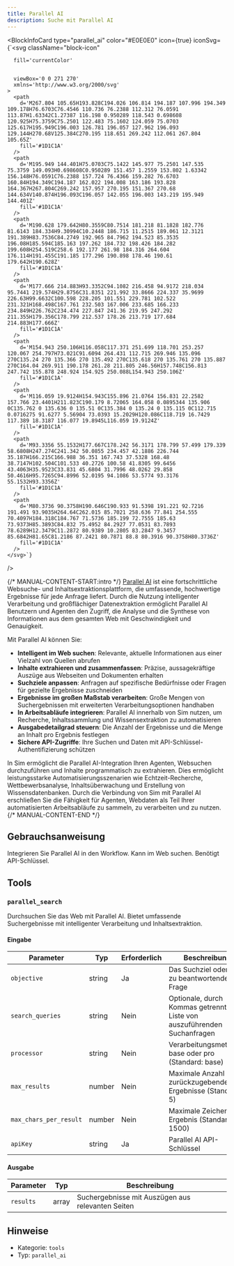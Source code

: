 ```yaml
---
title: Parallel AI
description: Suche mit Parallel AI
---
```



<BlockInfoCard 
  type="parallel_ai"
  color="#E0E0E0"
  icon={true}
  iconSvg={`<svg className="block-icon"
      
      fill='currentColor'
      
      
      viewBox='0 0 271 270'
      xmlns='http://www.w3.org/2000/svg'
    >
      <path
        d='M267.804 105.65H193.828C194.026 106.814 194.187 107.996 194.349 109.178H76.6703C76.4546 110.736 76.2388 112.312 76.0591 113.87H1.63342C1.27387 116.198 0.950289 118.543 0.698608 120.925H75.3759C75.2501 122.483 75.1602 124.059 75.0703 125.617H195.949C196.003 126.781 196.057 127.962 196.093 129.144H270.68V125.384C270.195 118.651 269.242 112.061 267.804 105.65Z'
        fill='#1D1C1A'
      />
      <path
        d='M195.949 144.401H75.0703C75.1422 145.977 75.2501 147.535 75.3759 149.093H0.698608C0.950289 151.457 1.2559 153.802 1.63342 156.148H76.0591C76.2388 157.724 76.4366 159.282 76.6703 160.84H194.349C194.187 162.022 194.008 163.186 193.828 164.367H267.804C269.242 157.957 270.195 151.367 270.68 144.634V140.874H196.093C196.057 142.055 196.003 143.219 195.949 144.401Z'
        fill='#1D1C1A'
      />
      <path
        d='M190.628 179.642H80.3559C80.7514 181.218 81.1828 182.776 81.6143 184.334H9.30994C10.2448 186.715 11.2515 189.061 12.3121 191.389H83.7536C84.2749 192.965 84.7962 194.523 85.3535 196.08H185.594C185.163 197.262 184.732 198.426 184.282 199.608H254.519C258.6 192.177 261.98 184.316 264.604 176.114H191.455C191.185 177.296 190.898 178.46 190.61 179.642H190.628Z'
        fill='#1D1C1A'
      />
      <path
        d='M177.666 214.883H93.3352C94.1082 216.458 94.9172 218.034 95.7441 219.574H29.8756C31.8351 221.992 33.8666 224.337 35.9699 226.63H99.6632C100.598 228.205 101.551 229.781 102.522 231.321H168.498C167.761 232.503 167.006 233.685 166.233 234.849H226.762C234.474 227.847 241.36 219.95 247.292 211.355H179.356C178.799 212.537 178.26 213.719 177.684 214.883H177.666Z'
        fill='#1D1C1A'
      />
      <path
        d='M154.943 250.106H116.058C117.371 251.699 118.701 253.257 120.067 254.797H73.021C91.6094 264.431 112.715 269.946 135.096 270C135.24 270 135.366 270 135.492 270C135.618 270 135.761 270 135.887 270C164.04 269.911 190.178 261.28 211.805 246.56H157.748C156.813 247.742 155.878 248.924 154.925 250.088L154.943 250.106Z'
        fill='#1D1C1A'
      />
      <path
        d='M116.059 19.9124H154.943C155.896 21.0764 156.831 22.2582 157.766 23.4401H211.823C190.179 8.72065 164.058 0.0895344 135.906 0C135.762 0 135.636 0 135.51 0C135.384 0 135.24 0 135.115 0C112.715 0.0716275 91.6277 5.56904 73.0393 15.2029H120.086C118.719 16.7429 117.389 18.3187 116.077 19.8945L116.059 19.9124Z'
        fill='#1D1C1A'
      />
      <path
        d='M93.3356 55.1532H177.667C178.242 56.3171 178.799 57.499 179.339 58.6808H247.274C241.342 50.0855 234.457 42.1886 226.744 35.187H166.215C166.988 36.351 167.743 37.5328 168.48 38.7147H102.504C101.533 40.2726 100.58 41.8305 99.6456 43.4063H35.9523C33.831 45.6804 31.7996 48.0262 29.858 50.4616H95.7265C94.8996 52.0195 94.1086 53.5774 93.3176 55.1532H93.3356Z'
        fill='#1D1C1A'
      />
      <path
        d='M80.3736 90.3758H190.646C190.933 91.5398 191.221 92.7216 191.491 93.9035H264.64C262.015 85.7021 258.636 77.841 254.555 70.4097H184.318C184.767 71.5736 185.199 72.7555 185.63 73.9373H85.3893C84.832 75.4952 84.2927 77.0531 83.7893 78.6289H12.3479C11.2872 80.9389 10.2805 83.2847 9.3457 85.6842H81.65C81.2186 87.2421 80.7871 88.8 80.3916 90.3758H80.3736Z'
        fill='#1D1C1A'
      />
    </svg>`}
/>

{/* MANUAL-CONTENT-START:intro */}
[Parallel AI](https://parallel.ai/) ist eine fortschrittliche Websuche- und Inhaltsextraktionsplattform, die umfassende, hochwertige Ergebnisse für jede Anfrage liefert. Durch die Nutzung intelligenter Verarbeitung und großflächiger Datenextraktion ermöglicht Parallel AI Benutzern und Agenten den Zugriff, die Analyse und die Synthese von Informationen aus dem gesamten Web mit Geschwindigkeit und Genauigkeit.

Mit Parallel AI können Sie:

- **Intelligent im Web suchen**: Relevante, aktuelle Informationen aus einer Vielzahl von Quellen abrufen  
- **Inhalte extrahieren und zusammenfassen**: Präzise, aussagekräftige Auszüge aus Webseiten und Dokumenten erhalten  
- **Suchziele anpassen**: Anfragen auf spezifische Bedürfnisse oder Fragen für gezielte Ergebnisse zuschneiden  
- **Ergebnisse im großen Maßstab verarbeiten**: Große Mengen von Suchergebnissen mit erweiterten Verarbeitungsoptionen handhaben  
- **In Arbeitsabläufe integrieren**: Parallel AI innerhalb von Sim nutzen, um Recherche, Inhaltssammlung und Wissensextraktion zu automatisieren  
- **Ausgabedetailgrad steuern**: Die Anzahl der Ergebnisse und die Menge an Inhalt pro Ergebnis festlegen  
- **Sichere API-Zugriffe**: Ihre Suchen und Daten mit API-Schlüssel-Authentifizierung schützen

In Sim ermöglicht die Parallel AI-Integration Ihren Agenten, Websuchen durchzuführen und Inhalte programmatisch zu extrahieren. Dies ermöglicht leistungsstarke Automatisierungsszenarien wie Echtzeit-Recherche, Wettbewerbsanalyse, Inhaltsüberwachung und Erstellung von Wissensdatenbanken. Durch die Verbindung von Sim mit Parallel AI erschließen Sie die Fähigkeit für Agenten, Webdaten als Teil Ihrer automatisierten Arbeitsabläufe zu sammeln, zu verarbeiten und zu nutzen.
{/* MANUAL-CONTENT-END */}

## Gebrauchsanweisung

Integrieren Sie Parallel AI in den Workflow. Kann im Web suchen. Benötigt API-Schlüssel.

## Tools

### `parallel_search`

Durchsuchen Sie das Web mit Parallel AI. Bietet umfassende Suchergebnisse mit intelligenter Verarbeitung und Inhaltsextraktion.

#### Eingabe

| Parameter | Typ | Erforderlich | Beschreibung |
| --------- | ---- | -------- | ----------- |
| `objective` | string | Ja | Das Suchziel oder die zu beantwortende Frage |
| `search_queries` | string | Nein | Optionale, durch Kommas getrennte Liste von auszuführenden Suchanfragen |
| `processor` | string | Nein | Verarbeitungsmethode: base oder pro \(Standard: base\) |
| `max_results` | number | Nein | Maximale Anzahl der zurückzugebenden Ergebnisse \(Standard: 5\) |
| `max_chars_per_result` | number | Nein | Maximale Zeichen pro Ergebnis \(Standard: 1500\) |
| `apiKey` | string | Ja | Parallel AI API-Schlüssel |

#### Ausgabe

| Parameter | Typ | Beschreibung |
| --------- | ---- | ----------- |
| `results` | array | Suchergebnisse mit Auszügen aus relevanten Seiten |

## Hinweise

- Kategorie: `tools`
- Typ: `parallel_ai`
